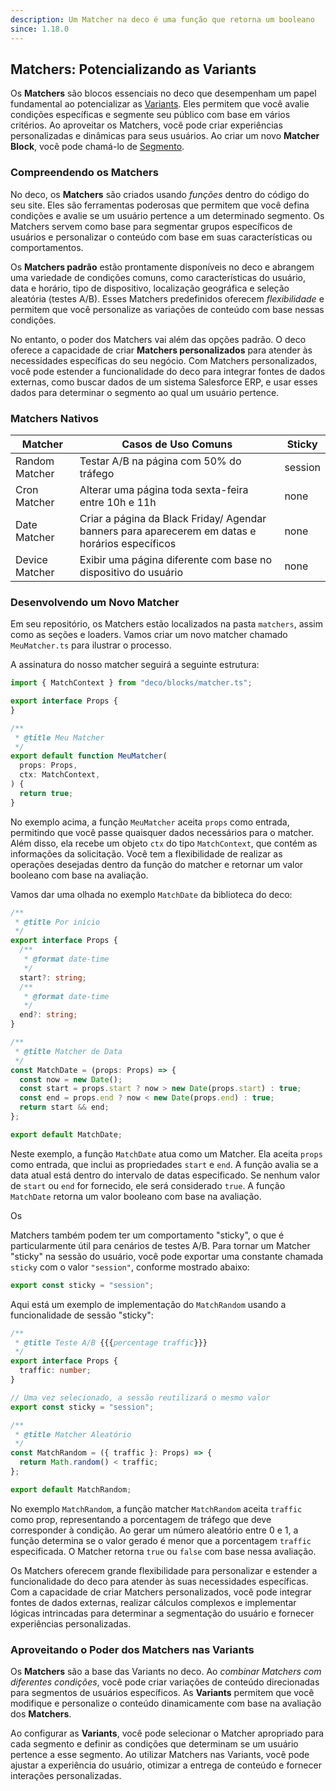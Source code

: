 ```yaml
---
description: Um Matcher na deco é uma função que retorna um booleano
since: 1.18.0
---
```


## Matchers: Potencializando as Variants

Os **Matchers** são blocos essenciais no deco que desempenham um papel
fundamental ao potencializar as [Variants](/docs/pt/getting-started/variants).
Eles permitem que você avalie condições específicas e segmente seu público com
base em vários critérios. Ao aproveitar os Matchers, você pode criar
experiências personalizadas e dinâmicas para seus usuários. Ao criar um novo
**Matcher Block**, você pode chamá-lo de [Segmento](/docs/pt/concepts/segment).

### Compreendendo os Matchers

No deco, os **Matchers** são criados usando _funções_ dentro do código do seu
site. Eles são ferramentas poderosas que permitem que você defina condições e
avalie se um usuário pertence a um determinado segmento. Os Matchers servem como
base para segmentar grupos específicos de usuários e personalizar o conteúdo com
base em suas características ou comportamentos.

Os **Matchers padrão** estão prontamente disponíveis no deco e abrangem uma
variedade de condições comuns, como características do usuário, data e horário,
tipo de dispositivo, localização geográfica e seleção aleatória (testes A/B).
Esses Matchers predefinidos oferecem _flexibilidade_ e permitem que você
personalize as variações de conteúdo com base nessas condições.

No entanto, o poder dos Matchers vai além das opções padrão. O deco oferece a
capacidade de criar **Matchers personalizados** para atender às necessidades
específicas do seu negócio. Com Matchers personalizados, você pode estender a
funcionalidade do deco para integrar fontes de dados externas, como buscar dados
de um sistema Salesforce ERP, e usar esses dados para determinar o segmento ao
qual um usuário pertence.

### Matchers Nativos

| Matcher        | Casos de Uso Comuns                                                                             | Sticky  |
| -------------- | ----------------------------------------------------------------------------------------------- | ------- |
| Random Matcher | Testar A/B na página com 50% do tráfego                                                         | session |
| Cron Matcher   | Alterar uma página toda sexta-feira entre 10h e 11h                                             | none    |
| Date Matcher   | Criar a página da Black Friday/ Agendar banners para aparecerem em datas e horários específicos | none    |
| Device Matcher | Exibir uma página diferente com base no dispositivo do usuário                                  | none    |

### Desenvolvendo um Novo Matcher

Em seu repositório, os Matchers estão localizados na pasta `matchers`, assim
como as seções e loaders. Vamos criar um novo matcher chamado `MeuMatcher.ts`
para ilustrar o processo.

A assinatura do nosso matcher seguirá a seguinte estrutura:

```ts
import { MatchContext } from "deco/blocks/matcher.ts";

export interface Props {
}

/**
 * @title Meu Matcher
 */
export default function MeuMatcher(
  props: Props,
  ctx: MatchContext,
) {
  return true;
}
```

No exemplo acima, a função `MeuMatcher` aceita `props` como entrada, permitindo
que você passe quaisquer dados necessários para o matcher. Além disso, ela
recebe um objeto `ctx` do tipo `MatchContext`, que contém as informações da
solicitação. Você tem a flexibilidade de realizar as operações desejadas dentro
da função do matcher e retornar um valor booleano com base na avaliação.

Vamos dar uma olhada no exemplo `MatchDate` da biblioteca do deco:

```ts
/**
 * @title Por início
 */
export interface Props {
  /**
   * @format date-time
   */
  start?: string;
  /**
   * @format date-time
   */
  end?: string;
}

/**
 * @title Matcher de Data
 */
const MatchDate = (props: Props) => {
  const now = new Date();
  const start = props.start ? now > new Date(props.start) : true;
  const end = props.end ? now < new Date(props.end) : true;
  return start && end;
};

export default MatchDate;
```

Neste exemplo, a função `MatchDate` atua como um Matcher. Ela aceita `props`
como entrada, que inclui as propriedades `start` e `end`. A função avalia se a
data atual está dentro do intervalo de datas especificado. Se nenhum valor de
`start` ou `end` for fornecido, ele será considerado `true`. A função
`MatchDate` retorna um valor booleano com base na avaliação.

Os

Matchers também podem ter um comportamento "sticky", o que é particularmente
útil para cenários de testes A/B. Para tornar um Matcher "sticky" na sessão do
usuário, você pode exportar uma constante chamada `sticky` com o valor
`"session"`, conforme mostrado abaixo:

```ts
export const sticky = "session";
```

Aqui está um exemplo de implementação do `MatchRandom` usando a funcionalidade
de sessão "sticky":

```ts
/**
 * @title Teste A/B {{{percentage traffic}}}
 */
export interface Props {
  traffic: number;
}

// Uma vez selecionado, a sessão reutilizará o mesmo valor
export const sticky = "session";

/**
 * @title Matcher Aleatório
 */
const MatchRandom = ({ traffic }: Props) => {
  return Math.random() < traffic;
};

export default MatchRandom;
```

No exemplo `MatchRandom`, a função matcher `MatchRandom` aceita `traffic` como
prop, representando a porcentagem de tráfego que deve corresponder à condição.
Ao gerar um número aleatório entre 0 e 1, a função determina se o valor gerado é
menor que a porcentagem `traffic` especificada. O Matcher retorna `true` ou
`false` com base nessa avaliação.

Os Matchers oferecem grande flexibilidade para personalizar e estender a
funcionalidade do deco para atender às suas necessidades específicas. Com a
capacidade de criar Matchers personalizados, você pode integrar fontes de dados
externas, realizar cálculos complexos e implementar lógicas intrincadas para
determinar a segmentação do usuário e fornecer experiências personalizadas.

### Aproveitando o Poder dos Matchers nas Variants

Os **Matchers** são a base das Variants no deco. Ao _combinar Matchers com
diferentes condições_, você pode criar variações de conteúdo direcionadas para
segmentos de usuários específicos. As **Variants** permitem que você modifique e
personalize o conteúdo dinamicamente com base na avaliação dos **Matchers**.

Ao configurar as **Variants**, você pode selecionar o Matcher apropriado para
cada segmento e definir as condições que determinam se um usuário pertence a
esse segmento. Ao utilizar Matchers nas Variants, você pode ajustar a
experiência do usuário, otimizar a entrega de conteúdo e fornecer interações
personalizadas.
